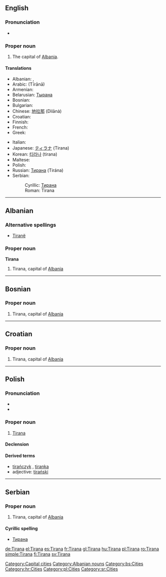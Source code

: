 {{wikipedia}}
==English==

===Pronunciation===
* {{rhymes|ɑːnə}}

===Proper noun===
{{infl|en|proper noun}}

# The capital of [[Albania]].

====Translations====
{{trans-top|capital of Albania}}
* Albanian: {{t-|sq|Tirana|xs=Albanian}} {{definite}}, {{t-|sq|Tiranë|xs=Albanian}} {{indefinite}}
* Arabic: {{Arab|[[تيرانا]]}} (Tīrānā) {{f}}
* Armenian: {{t-|hy|Տիրանա|tr=Tirana|sc=Armn|xs=Armenian}}
* Belarusian: [[Тырана]]
* Bosnian: {{t-|bs|Tirana|f}}
* Bulgarian: {{t-|bg|Тирана|sc=Cyrl}}
* Chinese: [[地拉那]] (Dìlānà)
* Croatian: {{t-|hr|Tirana|f}}
* Finnish: {{t+|fi|Tirana}}
* French: {{t+|fr|Tirana}}
* Greek: {{t+|el|Τίρανα|sc=Grek}}
{{trans-mid}}
* Italian: {{t-|it|Tirana}}
* Japanese: [[ティラナ]] (Tirana)
* Korean: [[티라나]] (tirana)
* Maltese: {{t-|mt|Tirana|xs=Maltese}}
* Polish: {{l|pl|Tirana}} {{f}}
* Russian: [[Тирана]] {{f}} (Tirána)
* Serbian:
*: Cyrillic: [[Тирана]] {{f}}
*: Roman: Tirana {{f}}
{{trans-bottom}}

[[Category:Capital cities]]

----

==Albanian==

===Alternative spellings===
* [[Tiranë]]

===Proper noun===
'''Tirana'''

# Tirana, capital of [[Albania]]

[[Category:Albanian nouns]]

----

==Bosnian==

===Proper noun===
{{infl|bs|proper noun|g=f}}

# Tirana, capital of [[Albania]]

[[Category:bs:Cities]]

----

==Croatian==

===Proper noun===
{{infl|hr|proper noun|g=f}}

# Tirana, capital of [[Albania]]

[[Category:hr:Cities]]
----
==Polish==

===Pronunciation===
* {{IPA|/t̪iˈran̪a/|lang=pl}}
* {{audio|Pl-Tirana.ogg|audio}}

===Proper noun===
{{infl|pl|proper noun|g=f}}

# [[#English|Tirana]]

====Declension====
{{pl-decl-noun-sing
|Tirana
|Tirany
|Tiranie
|Tiranę
|Tiraną
|Tiranie
|Tirano
}}

====Derived terms====
*[[tirańczyk]] {{m}}, [[tiranka]] {{f}}
*adjective: [[tirański]]

[[Category:pl:Cities]]

----

==Serbian==

===Proper noun===
{{infl|sv|proper noun|g=f}}

# Tirana, capital of [[Albania]]

====Cyrillic spelling====
* [[Тирана#Serbian|Тирана]]

[[Category:sr:Cities]]

[[de:Tirana]]
[[el:Tirana]]
[[es:Tirana]]
[[fr:Tirana]]
[[gl:Tirana]]
[[hu:Tirana]]
[[pl:Tirana]]
[[ro:Tirana]]
[[simple:Tirana]]
[[fi:Tirana]]
[[sv:Tirana]]